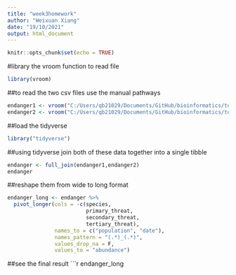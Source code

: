```yaml
---
title: "week3homework"
author: "Weixuan Xiang"
date: "19/10/2021"
output: html_document
---
```


```r
knitr::opts_chunk$set(echo = TRUE)
```

#library the vroom function to read file
```r
library(vroom)
```

##to read the two csv files use the manual pathways
```r
endanger1 <- vroom("C:/Users/qb21029/Documents/GitHub/bioinformatics/to_sort_pop_1.csv")
endanger2 <- vroom("C:/Users/qb21029/Documents/GitHub/bioinformatics/to_sort_pop_2.csv")
```

##load the tidyverse
```r
library("tidyverse")
```

##using tidyverse join both of these data together into a single tibble
```r
endanger <- full_join(endanger1,endanger2)
endanger
```

##reshape them from wide to long format
```r
endanger_long <- endanger %>%
  pivot_longer(cols = -c(species, 
                         primary_threat, 
                         secondary_threat, 
                         tertiary_threat), 
               names_to = c("population", "date"),
               names_pattern = "(.*)_(.*)",
               values_drop_na = F, 
               values_to = "abundance")
```

##see the final result
```r
endanger_long
